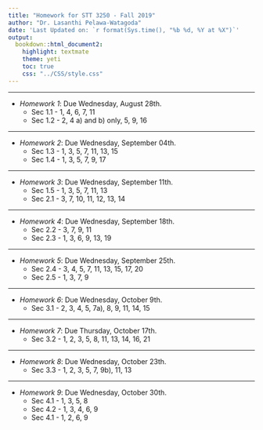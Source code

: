```yaml
---
title: "Homework for STT 3250 - Fall 2019"
author: "Dr. Lasanthi Pelawa-Watagoda"
date: 'Last Updated on: `r format(Sys.time(), "%b %d, %Y at %X")`'
output: 
  bookdown::html_document2: 
    highlight: textmate
    theme: yeti
    toc: true
    css: "../CSS/style.css"
---
```


***

* *Homework 1*: Due Wednesday, August 28th.
    * Sec 1.1 - 1, 4, 6, 7, 11
    * Sec 1.2 - 2, 4 a) and b) only, 5, 9, 16
    
    
***

* *Homework 2*: Due Wednesday, September 04th.
    * Sec 1.3 - 1, 3, 5, 7, 11, 13, 15
    * Sec 1.4 - 1, 3, 5, 7, 9, 17
 
***   
* *Homework 3*: Due Wednesday, September 11th.
    * Sec 1.5 - 1, 3, 5, 7, 11, 13
    * Sec 2.1 - 3, 7, 10, 11, 12, 13, 14
    
    
***   
* *Homework 4*: Due Wednesday, September 18th.
    * Sec 2.2 - 3, 7, 9, 11
    * Sec 2.3 - 1, 3, 6, 9, 13, 19
    
    
***   
* *Homework 5*: Due Wednesday, September 25th.
    * Sec 2.4 - 3, 4, 5, 7, 11, 13, 15, 17, 20
    * Sec 2.5 - 1, 3, 7, 9
    
    
***   
* *Homework 6*: Due Wednesday, October 9th.
    * Sec 3.1 - 2, 3, 4, 5, 7a), 8, 9, 11, 14, 15
    
    
***   
* *Homework 7*: Due Thursday, October 17th.
    * Sec 3.2 - 1, 2, 3, 5, 8, 11, 13, 14, 16, 21 
    
***   
* *Homework 8*: Due Wednesday, October 23th.
    * Sec 3.3 - 1, 2, 3, 5, 7, 9b), 11, 13
        
***   
* *Homework 9*: Due Wednesday, October 30th.
    * Sec 4.1 - 1, 3, 5, 8
    * Sec 4.2 - 1, 3, 4, 6, 9
    * Sec 4.1 - 1, 2, 6, 9
    